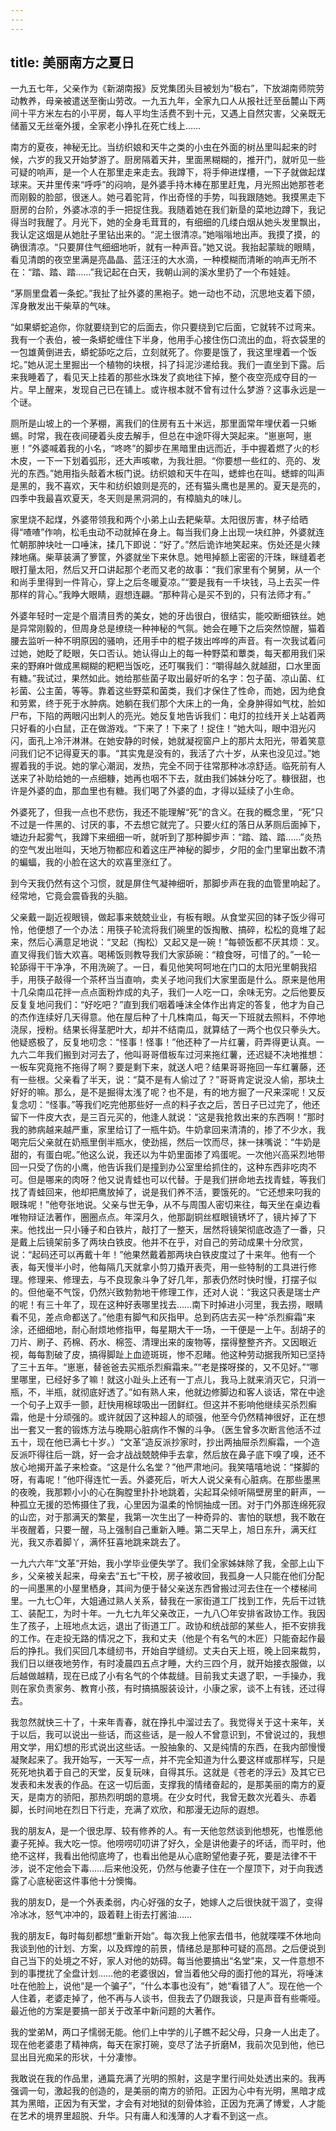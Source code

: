 ```yaml
---
---
---
```

title: 美丽南方之夏日
---




一九五七年，父亲作为《新湖南报》反党集团头目被划为“极右”，下放湖南师院劳动教养，母亲被遣送至衡山劳改。一九五九年，全家九口人从报社迁至岳麓山下两间十平方米左右的小平房，每人平均生活费不到十元，又遇上自然灾害，父亲既无储蓄又无丝毫外援，全家老小挣扎在死亡线上……

南方的夏夜，神秘无比。当纺织娘和天牛之类的小虫在外面的树丛里叫起来的时候，六岁的我又开始梦游了。厨房隔着天井，里面黑糊糊的，推开门，就听见一些可疑的响声，是一个人在那里走来走去。我蹲下，将手伸进煤槽，一下子就做起煤球来。天井里传来“呼呼”的闷响，是外婆手持木棒在那里赶鬼，月光照出她那苍老而刚毅的脸部，很迷人。她弓着驼背，作出奇怪的手势，叫我跟随她。我摸黑走下厨房的台阶，外婆冰凉的手一把捉住我。我随着她在我们新垦的菜地边蹲下，我记得当时我醒了。月光下，她的全身毛茸茸的，有细细的几缕白烟从她头发里飘出，我认定这烟是从她肚子里钻出来的。“泥土很清凉。”她嗡嗡地出声。我摸了摸，的确很清凉。“只要屏住气细细地听，就有一种声音。”她又说。我抬起蒙眬的眼睛，看见清朗的夜空里满是亮晶晶、蓝汪汪的大水滴，一种模糊而清晰的响声无所不在：“踏、踏、踏……”我记起在白天，我朝山涧的溪水里扔了一个布娃娃。

“茅厕里盘着一条蛇。”我扯了扯外婆的黑袍子。她一动也不动，沉思地支着下颌，浑身散发出干柴草的气味。

“如果蟒蛇追你，你就要绕到它的后面去，你只要绕到它后面，它就转不过弯来。我有一个表伯，被一条蟒蛇缠住下半身，他用手心接住伤口流出的血，将衣袋里的一包雄黄倒进去，蟒蛇舔吃之后，立刻就死了。你要是饿了，我这里埋着一个饭坨。”她从泥土里掘出一个植物的块根，抖了抖泥沙递给我。我们一直坐到下露。后来我睡着了，看见天上挂着的那些水珠发了疯地往下掉，整个夜空亮成夺目的一片。早上醒来，发现自己已在铺上。或许根本就不曾有过什么梦游？这事永远是一个谜。

厕所是山坡上的一个茅棚，离我们的住房有五十米远，那里面常年埋伏着一只蜥蜴。时常，我在夜间硬着头皮去解手，但总在中途吓得大哭起来。“崽崽呵，崽崽！”外婆喊着我的小名，“咚咚”的脚步在黑暗里由远而近，手中握着燃了火的杉木皮，一下一下划着弧形，还大声咳嗽，为我壮胆。“你要想一些红的、亮的、发光的东西。”她用指头敲着木板门说。纺织娘和天牛在叫，蟋蟀也在叫。蟋蟀的叫声是黑的，我不喜欢，天牛和纺织娘则是亮的，还有猫头鹰也是黑的。夏天是亮的，四季中我最喜欢夏天，冬天则是黑洞洞的，有樟脑丸的味儿。

家里烧不起煤，外婆带领我和两个小弟上山去耙柴草。太阳很厉害，林子给晒得“喳喳”作响，松毛虫动不动就掉在身上。每当我们身上出现一块红肿，外婆就连忙朝那肿块吐一口唾沫，揉几下即说：“好了。”然后诡诈地笑起来。伤处还是火辣辣地痛。柴草装满了箩筐，外婆就坐下来休息。她甩掉额上密密的汗珠，眯缝着老眼打量太阳，然后又开口讲起那个老而又老的故事：“我们家里有个舅舅，从一个和尚手里得到一件背心，穿上之后冬暖夏凉。”“要是我有一千块钱，马上去买一件那样的背心。”我睁大眼睛，遐想连翩。“那种背心是买不到的，只有法师才有。”

外婆年轻时一定是个眉清目秀的美女，她的牙齿很白，很结实，能咬断细铁丝。她是异常刚毅的，但周身总是缭绕一种神秘的气氛。她会在睡下之后突然惊醒，猫着腰去监听一种不明原因的骚响，还用手中的棍子拨出哗哗的声音。有一次我试着问过她，她眨了眨眼，矢口否认。她认得山上的每一种野菜和蕈类，每天都用我们采来的野麻叶做成黑糊糊的粑粑当饭吃，还叮嘱我们：“嚼得越久就越甜，口水里面有糖。”我试过，果然如此。她给那些菌子取出最好听的名字：包子菌、凉山菌、红衫菌、公主菌，等等。靠着这些野菜和菌类，我们才保住了性命，而她，因为绝食和劳累，终于死于水肿病。她躺在我们那个大床上的一角，全身肿得如气枕，脸如尸布，下陷的两眼闪出刺人的亮光。她反复地告诉我们：电灯的拉线开关上站着两只好看的小白鼠，正在做游戏。“下来了！下来了！捉住！”她大叫，眼中泪光闪闪，面孔上冷汗淋淋。在她安静的时候，她就凝视窗户上的那片太阳光，带着笑意问我们记不记得夏天的事。“其实鬼是没有的，我活了六十岁，从来也没见过。”她握着我的手说。她的掌心潮润，发热，完全不同于往常那种冰凉舒适。临死前有人送来了补助给她的一点细糠，她再也咽不下去，就由我们姊妹分吃了。糠很甜，也许是外婆的血，那血里也有糖。我们喝了外婆的血，才得以延续了小生命。

外婆死了，但我一点也不悲伤，我还不能理解“死”的含义。在我的概念里，“死”只不过是一件黑的、讨厌的事，不去想它就完了。只要火红的落日从茅厕后面掉下，塘边升起雾气，我蹲下来细细一听，就听到了那种脚步声：“踏、踏、踏……”炎热的空气发出咝叫，天地万物都应和着这庄严神秘的脚步，夕阳的金门里窜出数不清的蝙蝠，我的小脸在这大的欢喜里涨红了。

到今天我仍然有这个习惯，就是屏住气凝神细听，那脚步声在我的血管里响起了。经常地，它竟会震昏我的头脑。

父亲戴一副近视眼镜，做起事来兢兢业业，有板有眼。从食堂买回的钵子饭少得可怜，他便想了一个办法：用筷子轮流将我们碗里的饭掏散、搞碎，松松的竟堆了起来，然后心满意足地说：“叉起（掏松）又起又是一碗！”每顿饭都不厌其烦：叉。直叉得我们皆大欢喜。喝稀饭则教导我们大家舔碗：“粮食呀，可惜了的。”一轮一轮舔得干干净净，不用洗碗了。一日，看见他笑呵呵地在门口的太阳光里朝我招手，用筷子敲得一个茶杯当当直响，卖关子地问我们大家里面是什么。原来是他用十几朵南瓜花拌一点点面粉炸成的丸子，我们一人吃一口，余味无穷。之后他要反反复复地问我们：“好吃吧？”直到我们咽着唾沫全体作出肯定的答复，他才为自己的杰作连续好几天得意。他在屋后种了十几株南瓜，每天一下班就去照料，不停地浇尿，授粉。结果长得茎肥叶大，却并不结南瓜，就算结了一两个也仅只拳头大。他疑惑极了，反复地叨念：“怪事！怪事！”他还种了一片红薯，莳弄得更认真。一九六二年我们搬到对河去了，他叫哥哥借板车过河来拖红薯，还迟疑不决地推想：一板车究竟拖不拖得了啊？要是剩下来，就送人吧？结果哥哥拖回一车红薯藤，还有一些根。父亲看了半天，说：“莫不是有人偷过了？”哥哥肯定说没人偷，那块土好好的嘛。那么，是不是掘得太浅了呢？也不是，有的地方掘了一尺来深呢！又反复念叨：“怪事。”等我们吃完他那些好一点的料子衣之后，苦日子已过完了，他还留下一件皮大衣，是三百元买的，他逢人就说：“这是我抢救出来的东西啊！”那时我的肺病越来越严重，家里给订了一瓶牛奶。牛奶拿回来清清的，掺了不少水，我喝完后父亲就在奶瓶里倒半瓶水，使劲摇，然后一饮而尽，抹一抹嘴说：“牛奶是甜的，有蛋白呢。”他这么说，我还以为牛奶里面掺了鸡蛋呢。一次他兴高采烈地带回一只受了伤的小鹰，他告诉我们是撞到办公室里给抓住的，这种东西非吃肉不可。但是哪来的肉呀？他又说青蛙也可以代替。于是我们拼命地去找青蛙，等我们找了青蛙回来，他却把鹰放掉了，说是我们养不活，要饿死的。“它还想来叼我的眼珠呢！”他夸张地说。父亲与世无争，从不与周围人密切来往，每天坐在桌边看唯物辩证法著作，圈圈点点。年深月久，他那副铜丝框眼镜锈坏了，镜片掉了下来。他找出一只小锤子和白铁片，敲打了一整天，居然将镜架彻底改造了一番，只是戴上后镜架前多了两块白铁皮。他并不在乎，对自己的劳动成果十分欣赏，说：“起码还可以再戴十年！”他果然戴着那两块白铁皮度过了十来年。他有一个表，每天慢半小时，他每隔几天就拿小剪刀撬开表壳，用一些特制的工具进行修理。修理来、修理去，与不良现象斗争了好几年，那表仍然时快时慢，打摆子似的。但他毫不气馁，仍然兴致勃勃地干修理工作，还对人说：“我这只表是瑞士产的呢！有三十年了，现在这种好表哪里找去……南下时掉进小河里，我去捞，眼睛看不见，差点命都送了。”他患有脚气和灰指甲。总到药店去买一种“杀烈癣霜”来涂，还细细地，耐心耐烦地修指甲，每星期大干一场，一干便是一上午。刮胡子的刀片、刷子、药棉、药水、棉签、清理出来的废物等，摆得整整齐齐。又因眼近视，每每割破了皮，搞得脚趾上血迹斑斑，惨不忍睹。他这种劳动据我所知已坚持了三十五年。“崽崽，替爸爸去买瓶杀烈癣霜来。”“老是搽呀搽的，又不见好。”“哪里哪里，已经好多了嘛！就这小趾头上还有一丁点儿，我马上就来消灭它，只消一瓶，不，半瓶，就彻底好透了。”如有熟人来，他就边修脚边和客人谈话，常在中途一个句子上双手一颤，赶快用棉球吸出一团鲜红。但这并不影响他继续买杀烈癣霜，他是十分顽强的。或许就因了这种超人的顽强，他至今仍然精神很好，正在想出一套又一套的锻炼方法与晚期心脏病作不懈的斗争。（医生曾多次断言他活不过五十，现在他已满七十岁。）“文革”造反派抄家时，抄出两抽屉杀烈癣霜，一个造反派吓得往后一跳，好一会才战战兢兢伸手去拿，然后放在鼻子底下嗅了嗅，还不放心地揭开盖子来检查。“这是什么名堂？”他严肃地问。我笑嘻嘻地说：“搽脚的呀，有毒呢！”他吓得连忙一丢。外婆死后，听大人说父亲有心脏病。在那些墨黑的夜晚，我那颗小小的心在胸膛里扑扑地跳着，尖起耳朵倾听隔壁房里的鼾声，一种孤立无援的恐怖摄住了我，心里因为温柔的怜悯抽成一团。对于门外那连绵死寂的山峦，对于那满天的繁星，我第一次生出了一种奇异的、害怕的联想，我不敢在半夜醒着，只要一醒，马上强制自己重新入睡。第二天早上，旭日东升，满天红光，我又赤着脚丫，满怀狂喜地跳来跳去了。

一九六六年“文革”开始，我小学毕业便失学了。我们全家姊妹除了我，全部上山下乡，父亲被关起来，母亲去“五七”干校，房子被收回，我孤身一人只能在他们分配的一间墨黑的小屋里栖身，其间为便于替父亲送东西曾搬过河去住在一个楼梯间里。一九七〇年，大姐通过熟人关系，替我在一家街道工厂找到工作，先后干过铣工、装配工，为时十年。一九七九年父亲改正，一九八〇年安排省政协工作。我因生了孩子，上班地点太远，退出了街道工厂。政协和统战部的某些人，拒不安排我的工作。在走投无路的情况之下，我和丈夫（他是个有名气的木匠）只能奋起作最后的挣扎。我们买回几本缝纫书，开始自学缝纫。丈夫白天上班，晚上回来裁剪，我们日以继夜地劳作，有时凌晨四五点才睡，大约三四个月，就开始接衣服做，以后越做越精，现在已成了小有名气的个体裁缝。目前我丈夫退了职，一手操办，我则在家负责家务、教育小孩，有时搞搞服装设计，小康之家，谈不上有钱，还过得去。

我忽然就快三十了，十来年青春，就在挣扎中溜过去了。我觉得关于这十来年，关于以后，我可以说出一些话，而这些话，是一般人不曾意识到，不曾说过的，我想用文学，用幻想的形式说出这些话。一股抽象的、又是纯情的东西，在我内部慢慢凝聚起来了。我开始写，一天写一点，并不完全知道为什么要这样或那样写，只是死死地执着于自己的天堂，反复玩味，自得其乐。这就是《苍老的浮云》及其它已发表和未发表的作品。在这一切后面，支撑我的情绪奋起的，是那美丽的南方的夏天，是南方的骄阳，那热烈明朗的意境。在少女时代，我曾无数次光着头、赤着脚，长时间地在烈日下行走，充满了欢欣，和那漫无边际的遐想。

我的朋友A，是一个很忠厚、较有修养的人。有一天他忽然谈到他想死，也惟愿他妻子死掉。我大吃一惊。他唠唠叨叨讲了好久，全是讲他妻子的坏话，而平时，他绝不这样，我看出他彻底垮了，也看出他是从心底盼望他妻子死，要是法律不干涉，说不定他会下毒……后来他没死，仍然与他妻子住在一个屋顶下，对于向我透露了心底秘密这件事他十分懊悔。

我的朋友D，是一个外表柔弱，内心好强的女子，她嫁人之后很快就干涸了，变得冷冰冰，怒气冲冲的，趿着鞋上街去打酱油……

我的朋友E，每时每刻都想“重新开始”。每次我上他家去借书，他就喋喋不休地向我谈到他的计划、方案，以及辉煌的前景，情绪总是那种可疑的高昂。之后便说到自己当下的处境之不好，家人对他的妨碍。每当他要搞出“名堂”来，又一件意想不到的事搅扰了全盘计划……他的老婆很凶，曾当着他父母的面打他的耳光，将唾沫吐在他脸上，说他“是一个骗子”，“什么本事也没有”，她“看错了人”。现在他一个人住着，老婆走掉了，他不再与人谈书，但我去了仍跟我谈，只是声音有些嘶哑。最近他的方案是要搞一部关于改革中新问题的大著作。

我的堂弟M，两口子懦弱无能。他们上中学的儿子瞧不起父母，只身一人出走了。现在他老婆患了精神病，每天在家打碗，变尽了法子折磨M，我前次见到他，他已显出目光痴呆的形状，十分凄惨。

我敢说在我的作品里，通篇充满了光明的照射，这是字里行间处处透出来的。我再强调一句，激起我的创造的，是美丽的南方的骄阳。正因为心中有光明，黑暗才成其为黑暗，正因为有天堂，才会有对地狱的刻骨体验，正因为充满了博爱，人才能在艺术的境界里超脱、升华。只有庸人和浅薄的人才看不到这一点。
